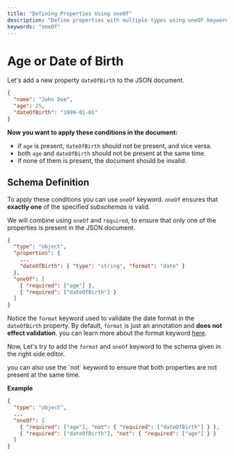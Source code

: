 ```yaml
---
title: "Defining Properties Using oneOf"
description: "Define properties with multiple types using oneOf keyword"
keywords: "oneOf"
---
```


# Age or Date of Birth

Let's add a new property `dateOfBirth` to the JSON document.


```json highlightLineStart={4}
{
  "name": "John Doe",
  "age": 25,
  "dateOfBirth": "1999-01-01"
}
```

**Now you want to apply these conditions in the document:**
- if `age` is present, `dateOfBirth` should not be present, and vice versa.
- both `age` and `dateOfBirth` should not be present at the same time.
- if none of them is present, the document should be invalid.



## Schema Definition

To apply these conditions you can use `oneOf` keyword. `oneOf` ensures that **exactly one** of the specified *subschemas* is valid. 

We will combine using `oneOf` and `required`, to ensure that only one of the properties is present in the JSON document.


```json
{
  "type": "object",
  "properties": {
    ...
    "dateOfBirth": { "type": "string", "format": "date" }
  },
  "oneOf": [
    { "required": ["age"] },
    { "required": ["dateOfBirth"] }
  ]
}
```

Notice the `format` keyword used to validate the date format in the `dateOfBirth` property. By default, `format` is just an annotation and **does not effect validation**. you can learn more about the format keyword [here](https://json-schema.org/understanding-json-schema/reference/string#format).

Now, Let's try to add the `format` and `oneOf` keyword to the schema given in the right side editor.

<GoodToKnowBox>
you can also use the `not` keyword to ensure that both properties are not present at the same time.

**Example**

```json
{
  "type": "object",
  ...
  "oneOf": [
    { "required": ["age"], "not": { "required": ["dateOfBirth"] } },
    { "required": ["dateOfBirth"], "not": { "required": ["age"] } }
  ]
}
```     
</GoodToKnowBox>




